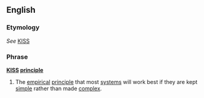 ==English==
===Etymology===
''See'' [[KISS]]

===Phrase===
'''[[KISS]] [[principle]]'''

#The [[empirical]] [[principle]] that most [[system]]s will work best if they are kept [[simple]] rather than made [[complex]].